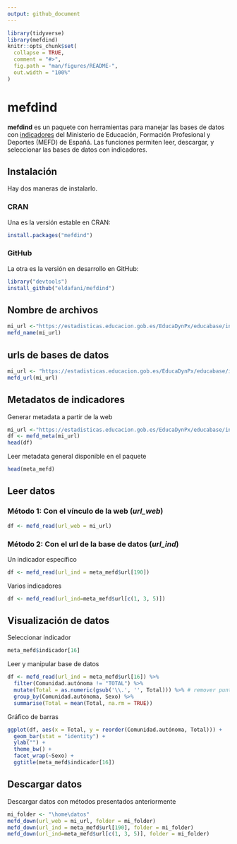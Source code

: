 ```yaml
---
output: github_document
---
```


```r
library(tidyverse)
library(mefdind)
knitr::opts_chunk$set(
  collapse = TRUE,
  comment = "#>",
  fig.path = "man/figures/README-",
  out.width = "100%"
)
```

# mefdind

**mefdind** es un paquete con herramientas para manejar las bases de datos con [indicadores](https://www.educacionyfp.gob.es/servicios-al-ciudadano/estadisticas/no-universitaria.html) del Ministerio de Educación, Formación Profesional y Deportes (MEFD) de Españá. Las funciones permiten leer, descargar, y seleccionar las bases de datos con indicadores.

## Instalación
Hay dos maneras de instalarlo.

### CRAN
Una es la versión estable en CRAN:

```r
install.packages("mefdind")
```

### GitHub
La otra es la versión en desarrollo en GitHub:

```r
library("devtools")
install_github("eldafani/mefdind")
```

## Nombre de archivos 
```r
mi_url <-"https://estadisticas.educacion.gob.es/EducaDynPx/educabase/index.htm?type=pcaxis&path=/no-universitaria/centros/centrosyunid/series/unidades_esc&file=pcaxis&l=s0"
mefd_name(mi_url)
```

## urls de bases de datos 
```r
mi_url <- "https://estadisticas.educacion.gob.es/EducaDynPx/educabase/index.htm?type=pcaxis&path=/no-universitaria/centros/sice/series&file=pcaxis&l=s0"
mefd_url(mi_url)
```

## Metadatos de indicadores 
Generar metadata a partir de la web  

```r
mi_url <-"https://estadisticas.educacion.gob.es/EducaDynPx/educabase/index.htm?type=pcaxis&path=/no-universitaria/centros/centrosyunid/series/unidades_esc&file=pcaxis&l=s0"
df <- mefd_meta(mi_url)
head(df)
```

Leer metadata general disponible en el paquete 
```r
head(meta_mefd)
```

## Leer datos 

### Método 1: Con el vínculo de la web (*url_web*)
```r
df <- mefd_read(url_web = mi_url)
```

### Método 2: Con el url de la base de datos (*url_ind*)
Un indicador específico 
```r
df <- mefd_read(url_ind = meta_mefd$url[190])
```

Varios indicadores
```r
df <- mefd_read(url_ind=meta_mefd$url[c(1, 3, 5)])
```

## Visualización de datos 

Seleccionar indicador

```r
meta_mefd$indicador[16]
```

Leer y manipular base de datos 

```r
df <- mefd_read(url_ind = meta_mefd$url[16]) %>%
  filter(Comunidad.autónoma != "TOTAL") %>%
  mutate(Total = as.numeric(gsub('\\.', '', Total))) %>% # remover puntos
  group_by(Comunidad.autónoma, Sexo) %>%
  summarise(Total = mean(Total, na.rm = TRUE))
```

Gráfico de barras

```r
ggplot(df, aes(x = Total, y = reorder(Comunidad.autónoma, Total))) +
  geom_bar(stat = "identity") +
  ylab("") +
  theme_bw() +
  facet_wrap(~Sexo) +
  ggtitle(meta_mefd$indicador[16])
```

## Descargar datos 

Descargar datos con métodos presentados anteriormente

```r
mi_folder <- "\home\datos"
mefd_down(url_web = mi_url, folder = mi_folder)
mefd_down(url_ind = meta_mefd$url[190], folder = mi_folder)
mefd_down(url_ind=meta_mefd$url[c(1, 3, 5)], folder = mi_folder)
```


